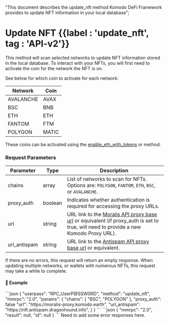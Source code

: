   "This document describes the update_nft method Komodo DeFi Framework  provides to update NFT information in your local database";

# Update NFT {{label : 'update_nft', tag : 'API-v2'}}

This method will scan selected networks to update NFT information stored in the local database.
To interact with your NFTs, you will first need to activate the coin for the network the NFT is on.

See below for which coin to activate for each network:

| Network   | Coin  |
| --------- | ----- |
| AVALANCHE | AVAX  |
| BSC       | BNB   |
| ETH       | ETH   |
| FANTOM    | FTM   |
| POLYGON   | MATIC |

These coins can be activated using the [enable\_eth\_with\_tokens](/komodo-defi-framework/api/v20/enable_eth_with_tokens/) or method.

### Request Parameters


| Parameter     | Type    | Description                                                                                                     |
| ------------- | ------- | --------------------------------------------------------------------------------------------------------------- |
| chains        | array   | List of networks to scan for NFTs. Options are: `POLYGON`, `FANTOM`, `ETH`, `BSC`, or `AVALANCHE`.              |
| proxy\_auth   | boolean | Indicates whether authentication is required for accessing the proxy URLs.                                      |
| url           | string  | URL link to the [Moralis API proxy base url](https://moralis-proxy.komodo.earth) or equivalent (if proxy_auth is set to true, will need to provide a new Komodo Proxy URL).               |
| url\_antispam | string  | URL link to the [Antispam API proxy base url](https://nft.antispam.dragonhound.info) or equivalent.             |


<Note>
  If there are no errors, this request will return an empty response.
  When updating multiple networks, or wallets with numerous NFTs, this request may take a while to complete.
</Note>

#### 📌 Example

<CodeGroup title="Update NFT" tag="POST" label="update_nft" mm2MethodDecorate="true">
  ```json
  {
    "userpass": "RPC_UserP@SSW0RD",
    "method": "update_nft",
    "mmrpc": "2.0",
    "params": {
      "chains": [ 
        "BSC",
        "POLYGON"
      ],
      "proxy_auth": false
      "url": "https://moralis-proxy.komodo.earth",
      "url_antispam": "https://nft.antispam.dragonhound.info",
    }
  }
  ```
</CodeGroup>

<CollapsibleSection expandedText="Hide Response" collapsedText="Show Response">
  ```json
  {
  	"mmrpc": "2.0",
  	"result": null,
  	"id": null
  }
  ```
</CollapsibleSection>

<DevComment>
  Need to add some error responses here.
</DevComment>
